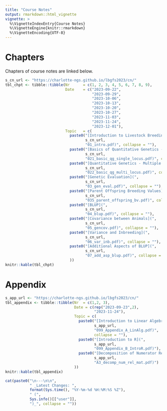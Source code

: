 ```yaml
---
title: "Course Notes"
output: rmarkdown::html_vignette
vignette: >
  %\VignetteIndexEntry{Course Notes}
  %\VignetteEngine{knitr::rmarkdown}
  %\VignetteEncoding{UTF-8}
---
```


# Chapters

Chapters of course notes are linked below.

```r
s_cn_url <- "https://charlotte-ngs.github.io/lbgfs2023/cn/"
tbl_chpt <- tibble::tibble(Nr      = c(1, 2, 3, 4, 5, 6, 7, 8, 9),
                           Date    = c("2023-09-22",
                                       "2023-09-29",
                                       "2023-10-06",
                                       "2023-10-13",
                                       "2023-10-20",
                                       "2023-10-27",
                                       "2023-11-03",
                                       "2023-11-24",
                                       "2023-12-01"),
                           Topic   = c(
                             paste0("[Introduction to Livestock Breeding and Genomics](", 
                                    s_cn_url, 
                                    "01_intro.pdf)", collapse = ""),
                             paste0("[Basics of Quantitative Genetics - Single Locus](", 
                                    s_cn_url, 
                                    "021_basic_qg_single_locus.pdf)", collapse = ""),
                             paste0("[Quantitative Genetics - Multiple Loci](",
                                    s_cn_url,
                                    "022_basic_qg_multi_locus.pdf)", collapse = ""),
                             paste0("[Genetic Evaluation](",
                                    s_cn_url,
                                    "03_gen_eval.pdf)", collapse = ""),
                             paste0("[Parent Offspring Breeding Values](",
                                    s_cn_url,
                                    "035_parent_offspring_bv.pdf)", collapse = ""),
                             paste0("[BLUP](", 
                                    s_cn_url,
                                    "04_blup.pdf)", collapse = ""),
                             paste0("[Covariance between Animals](",
                                    s_cn_url,
                                    "05_gencov.pdf)", collapse = ""),
                             paste0("[Variance and Inbreeding](",
                                    s_cn_url,
                                    "06_var_inb.pdf)", collapse = ""),
                             paste0("[Additional Aspects of BLUP](",
                                    s_cn_url,
                                    "07_add_asp_blup.pdf)", collapse = "")
                             ))
knitr::kable(tbl_chpt)
```

# Appendix

```r
s_app_url <- "https://charlotte-ngs.github.io/lbgfs2023/cn/"
tbl_appendix <- tibble::tibble(Nr  = c(1,2, 3),
                               Date = c(rep("2023-09-23",2),
                                        "2023-11-24"),
                               Topic = c(
                                 paste0("[Introduction to Linear Algebra](", 
                                        s_app_url, 
                                        "099_Appendix_A_LinAlg.pdf)", 
                                        collapse = ""),
                                 paste0("[Introduction to R](", 
                                        s_app_url, 
                                        "099_Appendix_B_IntroR.pdf)"),
                                 paste0("[Decomposition of Numerator Relationship Matrix](",
                                        s_app_url,
                                        "A3_decomp_num_rel_mat.pdf)")
                               ))
knitr::kable(tbl_appendix)
```


```r
cat(paste0("\n---\n\n", 
           " _Latest Changes: ", 
           format(Sys.time(), "%Y-%m-%d %H:%M:%S %Z"), 
           " (", 
           Sys.info()[["user"]], 
           ")_", collapse = ""))
```


